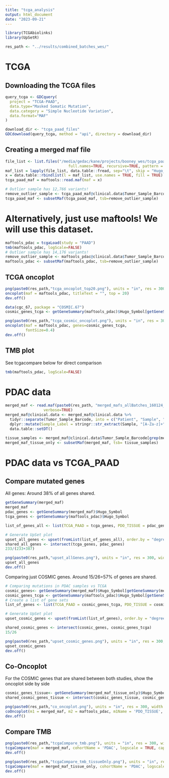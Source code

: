 ```yaml
---
title: "tcga_analysis"
output: html_document
date: "2023-09-21"
---
```


```r
library(TCGAbiolinks)
library(UpSetR)

res_path <- "../results/combined_batches_wes/"
```

# TCGA 

## Downloading the TCGA files

```r
query_tcga <- GDCquery(
  project = "TCGA-PAAD", 
  data.type="Masked Somatic Mutation",
  data.category = "Simple Nucleotide Variation",
  data.format="MAF"
)

download_dir <- "tcga_paad_files"
GDCdownload(query_tcga, method = "api", directory = download_dir)
```

## Creating a merged maf file

```r
file_list <- list.files("/media/gedac/kane/projects/booney_wes/tcga_paad_files/",
                            full.names=TRUE, recursive=TRUE, pattern = "masked.maf.gz$")
maf_list = lapply(file_list, data.table::fread, sep="\t", skip = "Hugo_Symbol")
x = data.table::rbindlist(l = maf_list, use.names = TRUE, fill = TRUE)
tcga_paad_maf = maftools::read.maf(maf = x)

# Outlier sample has 12,766 variants!
remove_outlier_sample <- tcga_paad_maf@clinical.data$Tumor_Sample_Barcode[tcga_paad_maf@clinical.data$Tumor_Sample_Barcode !=  "TCGA-IB-7651-01A-11D-2154-08"]
tcga_paad_maf <- subsetMaf(tcga_paad_maf, tsb=remove_outlier_sample)
```

# Alternatively, just use maftools! We will use this dataset.

```r
maftools_pdac = tcgaLoad(study = "PAAD")
tmb(maftools_pdac, logScale=FALSE)
# Outlier sample has 14,176 variants!
remove_outlier_sample <- maftools_pdac@clinical.data$Tumor_Sample_Barcode[maftools_pdac@clinical.data$Tumor_Sample_Barcode !=  "TCGA-IB-7651-01A-11D-2154-08"]
maftools_pdac <- subsetMaf(maftools_pdac, tsb=remove_outlier_sample)
```
## TCGA oncoplot
```r
png(paste0(res_path,"tcga_oncoplot_top20.png"), units = "in", res = 300, width = 12, height = 12)
oncoplot(maf = maftools_pdac, titleText = "", top = 20)
dev.off()
```

```r
data(cgc_67, package = "COSMIC.67")
cosmic_genes_tcga <- getGeneSummary(maftools_pdac)$Hugo_Symbol[getGeneSummary(maftools_pdac)$Hugo_Symbol %in% cgc_67$SYMBOL]

png(paste0(res_path,"tcga_cosmic_oncoplot.png"), units = "in", res = 300, width = 12, height = 14)
oncoplot(maf = maftools_pdac, genes=cosmic_genes_tcga,
         fontSize=0.4)
dev.off()
```

## TMB plot

See tcgacompare below for direct comparison
```r
tmb(maftools_pdac, logScale=FALSE)
```

# PDAC data
```r
merged_maf <- read.maf(paste0(res_path, "merged_mafs_allBatches_160124_maftools.maf"),
                 verbose=TRUE)
merged_maf@clinical.data <- merged_maf@clinical.data %>%
  tidyr::separate(Tumor_Sample_Barcode, into = c("Patient", "Sample", "Treatment"), sep = "_", remove=FALSE) %>%
  dplyr::mutate(Sample_Label = stringr::str_extract(Sample, "[A-Za-z]+")) %>%
  data.table::setDT()

tissue_samples <- merged_maf@clinical.data$Tumor_Sample_Barcode[grep(merged_maf@clinical.data$Tumor_Sample_Barcode, pattern="*TISSUE$")]
merged_maf_tissue_only <- subsetMaf(merged_maf, tsb= tissue_samples)
```

# PDAC data vs TCGA_PAAD

## Compare mutated genes

All genes: Around 38% of all genes shared.

```r
getGeneSummary(merged_maf)
merged_maf
pdac_genes <- getGeneSummary(merged_maf)$Hugo_Symbol
tcga_genes <- getGeneSummary(maftools_pdac)$Hugo_Symbol

list_of_genes_all <- list(TCGA_PAAD = tcga_genes, PDO_TISSUE = pdac_genes)

# Generate UpSet plot
upset_all_genes <- upset(fromList(list_of_genes_all), order.by = "degree")
shared_all_genes <- intersect(tcga_genes, pdac_genes)
233/(233+387)

png(paste0(res_path,"upset_allGenes.png"), units = "in", res = 300, width = 15, height = 12)
upset_all_genes
dev.off()
```
Comparing just COSMIC genes. 
Around 15/26=57% of genes are shared.

```r
# Comparing mutations in PDAC samples vs TCGA
cosmic_genes<- getGeneSummary(merged_maf)$Hugo_Symbol[getGeneSummary(merged_maf)$Hugo_Symbol %in% cgc_67$SYMBOL]
cosmic_genes_tcga <- getGeneSummary(maftools_pdac)$Hugo_Symbol[getGeneSummary(maftools_pdac)$Hugo_Symbol %in% cgc_67$SYMBOL]
# Create a list of gene sets
list_of_genes <- list(TCGA_PAAD = cosmic_genes_tcga, PDO_TISSUE = cosmic_genes)

# Generate UpSet plot
upset_cosmic_genes <- upset(fromList(list_of_genes), order.by = "degree")

shared_cosmic_genes <- intersect(cosmic_genes, cosmic_genes_tcga)
15/26

png(paste0(res_path,"upset_cosmic_genes.png"), units = "in", res = 300, width = 15, height = 12)
upset_cosmic_genes
dev.off()
```


## Co-Oncoplot

For the COSMIC genes that are shared between both studies, show the oncoplot side by side

```r
cosmic_genes_tissue<- getGeneSummary(merged_maf_tissue_only)$Hugo_Symbol[getGeneSummary(merged_maf_tissue_only)$Hugo_Symbol %in% cgc_67$SYMBOL]
shared_cosmic_genes_tissue <- intersect(cosmic_genes_tissue, cosmic_genes_tcga)

png(paste0(res_path,"co_oncoplot.png"), units = "in", res = 300, width = 14, height = 8)
coOncoplot(m1 = merged_maf, m2 = maftools_pdac, m1Name = 'PDO_TISSUE', m2Name = 'TCGA_PAAD', genes = shared_cosmic_genes, removeNonMutated = TRUE)
dev.off()
```

## Compare TMB

```r
png(paste0(res_path,"tcgaCompare_tmb.png"), units = "in", res = 300, width = 12, height = 12)
tcgaCompare(maf = merged_maf, cohortName = 'PDAC', logscale = TRUE, capture_size = 36.5, tcga_cohorts="PAAD")
dev.off()

png(paste0(res_path,"tcgaCompare_tmb_tissueOnly.png"), units = "in", res = 300, width = 12, height = 12)
tcgaCompare(maf = merged_maf_tissue_only, cohortName = 'PDAC', logscale = TRUE, capture_size = 36.5, tcga_cohorts="PAAD")
dev.off()
```





